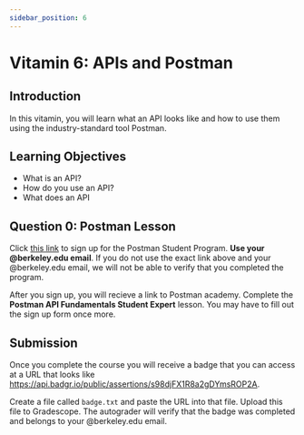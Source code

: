 ```yaml
---
sidebar_position: 6
---
```


# Vitamin 6: APIs and Postman

## Introduction
In this vitamin, you will learn what an API looks like and how to use them using
the industry-standard tool Postman.

## Learning Objectives
 - What is an API?
 - How do you use an API?
 - What does an API 

## Question 0: Postman Lesson
Click [this link](https://www.postman.com/student-program/student-expert/?utm_campaign=SP&utm_medium=referral&utm_source=educator&utm_term=uc-berkley&utm_content=classroom-program)
to sign up for the Postman Student Program. **Use your @berkeley.edu email**. If you do not use
the exact link above and your @berkeley.edu email, we will not be able to verify that you completed
the program.

After you sign up, you will recieve a link to Postman academy. Complete the **Postman API Fundamentals Student Expert**
lesson. You may have to fill out the sign up form once more.

## Submission
Once you complete the course you will receive a badge that you can access at a URL that looks like
https://api.badgr.io/public/assertions/s98djFX1R8a2gDYmsROP2A.

Create a file called `badge.txt` and paste the URL into that file. Upload this file to Gradescope.
The autograder will verify that the badge was completed and belongs to your @berkeley.edu email.